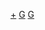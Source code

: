 {{Catnav|頁面分類|人物|各國人物}}
{{Catnav|頁面分類|人物|逝世|特殊原因逝世者|謀殺受害者}}
{{Catnav|頁面分類|社會|社會問題|犯罪|謀殺|謀殺受害者}}

[[Category:各國死者|+]]
[[Category:謀殺受害者|G]]
[[Category:各事發國罪案受害者|G]]